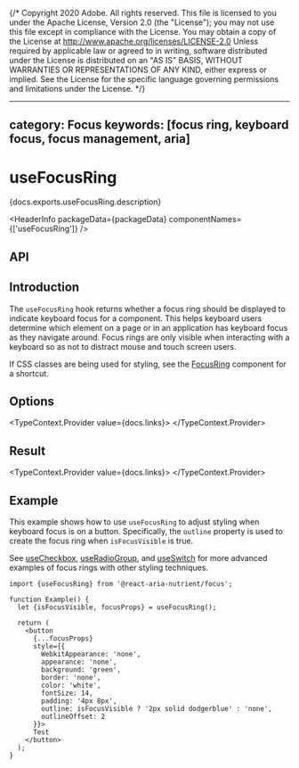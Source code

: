 {/* Copyright 2020 Adobe. All rights reserved.
This file is licensed to you under the Apache License, Version 2.0 (the "License");
you may not use this file except in compliance with the License. You may obtain a copy
of the License at http://www.apache.org/licenses/LICENSE-2.0
Unless required by applicable law or agreed to in writing, software distributed under
the License is distributed on an "AS IS" BASIS, WITHOUT WARRANTIES OR REPRESENTATIONS
OF ANY KIND, either express or implied. See the License for the specific language
governing permissions and limitations under the License. */}



---
category: Focus
keywords: [focus ring, keyboard focus, focus management, aria]
---

# useFocusRing

<PageDescription>{docs.exports.useFocusRing.description}</PageDescription>

<HeaderInfo
  packageData={packageData}
  componentNames={['useFocusRing']} />

## API

<FunctionAPI links={docs.links} function={docs.exports.useFocusRing} />

## Introduction

The `useFocusRing` hook returns whether a focus ring should be displayed to indicate keyboard focus for a component.
This helps keyboard users determine which element on a page or in an application has keyboard focus as they
navigate around. Focus rings are only visible when interacting with a keyboard so as not to distract mouse
and touch screen users.

If CSS classes are being used for styling, see the [FocusRing](FocusRing.html) component for a shortcut.

## Options

<TypeContext.Provider value={docs.links}>
  <InterfaceType properties={docs.links[docs.exports.useFocusRing.parameters[0].value.id].properties} />
</TypeContext.Provider>

## Result

<TypeContext.Provider value={docs.links}>
  <InterfaceType properties={docs.links[docs.exports.useFocusRing.return.id].properties} />
</TypeContext.Provider>

## Example

This example shows how to use `useFocusRing` to adjust styling when keyboard focus is on a button.
Specifically, the `outline` property is used to create the focus ring when `isFocusVisible` is true.

See [useCheckbox](useCheckbox.html#styling), [useRadioGroup](useRadioGroup.html#styling), and
[useSwitch](useSwitch.html#example) for more advanced examples of focus rings with other styling
techniques.

```tsx example
import {useFocusRing} from '@react-aria-nutrient/focus';

function Example() {
  let {isFocusVisible, focusProps} = useFocusRing();

  return (
    <button
      {...focusProps}
      style={{
        WebkitAppearance: 'none',
        appearance: 'none',
        background: 'green',
        border: 'none',
        color: 'white',
        fontSize: 14,
        padding: '4px 8px',
        outline: isFocusVisible ? '2px solid dodgerblue' : 'none',
        outlineOffset: 2
      }}>
      Test
    </button>
  );
}
```
